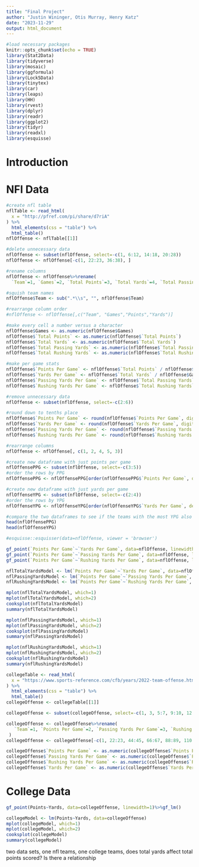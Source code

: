 ```yaml
---
title: "Final Project"
author: "Justin Wininger, Otis Murray, Henry Katz"
date: "2023-11-29"
output: html_document
---
```


```r
#load necessary packages
knitr::opts_chunk$set(echo = TRUE)
library(Stat2Data)
library(tidyverse)
library(mosaic)
library(ggformula)
library(Lock5Data)
library(tinytex)
library(car)
library(leaps)
library(HH)
library(rvest)
library(dplyr)
library(readr)
library(ggplot2)
library(tidyr)
library(readxl)
library(esquisse)
```

# Introduction



# NFl Data

```r
#create nfl table
nflTable <- read_html(
  x = "http://pfref.com/pi/share/d7riA"
) %>%
  html_elements(css = "table") %>%
  html_table()
nflOffense <- nflTable[[1]]
```

```r
#delete unnecessary data
nflOffense <- subset(nflOffense, select=-c(1, 6:12, 14:18, 20:28))
nflOffense <- nflOffense[-c(1, 22:23, 36:38), ]

#rename columns 
nflOffense <- nflOffense%>%rename(
  `Team`=1, `Games`=2, `Total Points`=3, `Total Yards`=4, `Total Passing Yards`=5, `Total Rushing Yards`=6)

#squish team names
nflOffense$Team <- sub(".*\\s", "", nflOffense$Team)

#rearrange column order
#nflOffense <- nflOffense[,c("Team", "Games","Points","Yards")]

#make every cell a number versus a character
nflOffense$Games <- as.numeric(nflOffense$Games)
nflOffense$`Total Points` <- as.numeric(nflOffense$`Total Points`)
nflOffense$`Total Yards` <- as.numeric(nflOffense$`Total Yards`)
nflOffense$`Total Passing Yards` <- as.numeric(nflOffense$`Total Passing Yards`)
nflOffense$`Total Rushing Yards` <- as.numeric(nflOffense$`Total Rushing Yards`)

#make per game stats
nflOffense$`Points Per Game` <- nflOffense$`Total Points` / nflOffense$Games
nflOffense$`Yards Per Game` <- nflOffense$`Total Yards` / nflOffense$Games
nflOffense$`Passing Yards Per Game` <- nflOffense$`Total Passing Yards` / nflOffense$Games
nflOffense$`Rushing Yards Per Game` <- nflOffense$`Total Rushing Yards` / nflOffense$Games

#remove unnecessary data
nflOffense <- subset(nflOffense, select=-c(2:6))

#round down to tenths place
nflOffense$`Points Per Game` <- round(nflOffense$`Points Per Game`, digits = 1)
nflOffense$`Yards Per Game` <- round(nflOffense$`Yards Per Game`, digits = 1)
nflOffense$`Passing Yards Per Game` <- round(nflOffense$`Passing Yards Per Game`, digits = 1)
nflOffense$`Rushing Yards Per Game` <- round(nflOffense$`Rushing Yards Per Game`, digits = 1)

#rearrange columns
nflOffense <- nflOffense[, c(1, 2, 4, 5, 3)]
```

```r
#create new dataframe with just points per game
nflOffensePPG <- subset(nflOffense, select=-c(3:5))
#order the rows by PPG 
nflOffensePPG <- nflOffensePPG[order(nflOffensePPG$`Points Per Game`, decreasing = TRUE),]

#create new dataframe with just yards per game
nflOffenseYPG <- subset(nflOffense, select=-c(2:4))
#order the rows by YPG
nflOffenseYPG <- nflOffenseYPG[order(nflOffenseYPG$`Yards Per Game`, decreasing = TRUE),]

#compare the two dataframes to see if the teams with the most YPG also have the highest PPG
head(nflOffensePPG)
head(nflOffenseYPG)
```

```r
#esquisse::esquisser(data=nflOffense, viewer = 'browser')
```


```r
gf_point(`Points Per Game`~`Yards Per Game`, data=nflOffense, linewidth=1)%>%gf_lm()
gf_point(`Points Per Game`~`Passing Yards Per Game`, data=nflOffense, linewidth=1)%>%gf_lm()
gf_point(`Points Per Game`~`Rushing Yards Per Game`, data=nflOffense, linewidth=1)%>%gf_lm()
```

```r
nflTotalYardsModel <- lm(`Points Per Game`~`Yards Per Game`, data=nflOffense)
nflPassingYardsModel <- lm(`Points Per Game`~`Passing Yards Per Game`, data=nflOffense)
nflRushingYardsModel <- lm(`Points Per Game`~`Rushing Yards Per Game`, data=nflOffense)

mplot(nflTotalYardsModel, which=1)
mplot(nflTotalYardsModel, which=2)
cooksplot(nflTotalYardsModel)
summary(nflTotalYardsModel)

mplot(nflPassingYardsModel, which=1)
mplot(nflPassingYardsModel, which=2)
cooksplot(nflPassingYardsModel)
summary(nflPassingYardsModel)

mplot(nflRushingYardsModel, which=1)
mplot(nflRushingYardsModel, which=2)
cooksplot(nflRushingYardsModel)
summary(nflRushingYardsModel)
```


```r
collegeTable <- read_html(
  x = "https://www.sports-reference.com/cfb/years/2022-team-offense.html"
) %>%
  html_elements(css = "table") %>%
  html_table()
collegeOffense <- collegeTable[[1]]

collegeOffense <- subset(collegeOffense, select=-c(1, 3, 5:7, 9:10, 12:14, 16:25))

collegeOffense <- collegeOffense%>%rename(
   `Team`=1, `Points Per Game`=2, `Passing Yards Per Game`=3, `Rushing Yards Per Game`=4, `Yards Per Game`=5
 )
collegeOffense <- collegeOffense[-c(1, 22:23, 44:45, 66:67, 88:89, 110:111, 132:133),]

collegeOffense$`Points Per Game` <- as.numeric(collegeOffense$`Points Per Game`)
collegeOffense$`Passing Yards Per Game` <- as.numeric(collegeOffense$`Passing Yards Per Game`)
collegeOffense$`Rushing Yards Per Game` <- as.numeric(collegeOffense$`Rushing Yards Per Game`)
collegeOffense$`Yards Per Game` <- as.numeric(collegeOffense$`Yards Per Game`)
```

# College Data

```r
gf_point(Points~Yards, data=collegeOffense, linewidth=1)%>%gf_lm()
```

```r
collegeModel <- lm(Points~Yards, data=collegeOffense)
mplot(collegeModel, which=1)
mplot(collegeModel, which=2)
cooksplot(collegeModel)
summary(collegeModel)
```



two data sets, one nfl teams, one college teams, does total yards affect total points scored? Is there a relationship